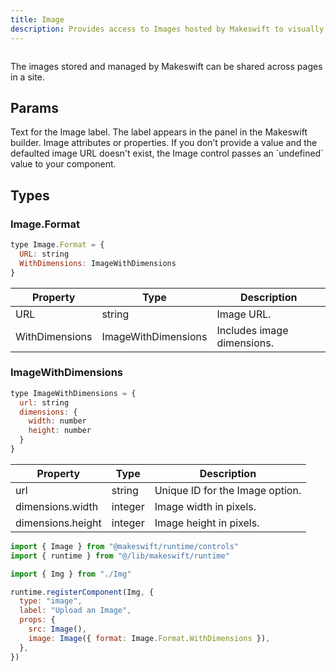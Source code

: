 ```yaml
---
title: Image
description: Provides access to Images hosted by Makeswift to visually select a `string` prop of the URL image in the Makeswift builder.
---
```


<Frame
  type="glass"
  caption=""
>
  <img src="" />
</Frame>


The images stored and managed by Makeswift can be shared across pages in a site.


## Params

<ParamField query="label" type="string" default="Image">
  Text for the Image label. The label appears in the panel in the Makeswift builder.
</ParamField>

<ParamField query="format" type="Image.Format" default="Image.Format.URL">
  Image attributes or properties. If you don’t provide a value and the defaulted image URL doesn't exist, the Image control
  passes an `undefined` value to your component.
</ParamField>

## Types

### Image.Format

```javascript
type Image.Format = { 
  URL: string
  WithDimensions: ImageWithDimensions
}
``` 

| Property | Type | Description |
| --- | --- | --- |
| URL | string | Image URL. |
| WithDimensions | ImageWithDimensions | Includes image dimensions. | 

### ImageWithDimensions

```javascript
type ImageWithDimensions = {
  url: string
  dimensions: {
    width: number
    height: number
  }
}
```

| Property | Type | Description | 
| --- | --- | --- |
| url | string | Unique ID for the Image option. |
| dimensions.width | integer | Image width in pixels. | 
| dimensions.height | integer | Image height in pixels. | 



<RequestExample>

```jsx /components/Img/Img.makeswift.js
import { Image } from "@makeswift/runtime/controls"
import { runtime } from "@/lib/makeswift/runtime"

import { Img } from "./Img"

runtime.registerComponent(Img, {
  type: "image",
  label: "Upload an Image",
  props: {
    src: Image(),
    image: Image({ format: Image.Format.WithDimensions }),
  },
})
```

</RequestExample>